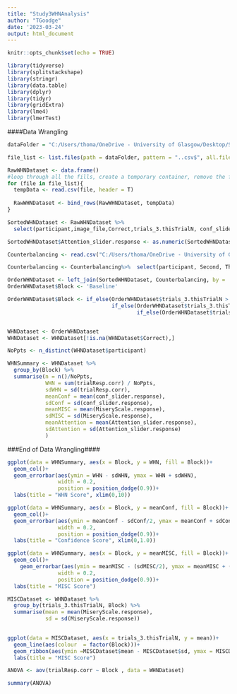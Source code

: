 ```yaml
---
title: "Study3WHNAnalysis"
author: "TGoodge"
date: '2023-03-24'
output: html_document
---
```


```r
knitr::opts_chunk$set(echo = TRUE)
```

```r
library(tidyverse)
library(splitstackshape)
library(stringr)
library(data.table)
library(dplyr)
library(tidyr)
library(gridExtra)
library(lme4)
library(lmerTest)

```

####Data Wrangling

```r
dataFolder = "C:/Users/thoma/OneDrive - University of Glasgow/Desktop/Study3/data"

file_list <- list.files(path = dataFolder, pattern = "..csv$", all.files = TRUE, full.names = TRUE, recursive = TRUE) 
```

```r
RawWHNDataset <- data.frame()
#loop through all the fills, create a temporary container, remove the first, second and last rows and then add 1 to the trials counter. Then bind it to the dataset
for (file in file_list){
  tempData <- read.csv(file, header = T)  
    
  RawWHNDataset <- bind_rows(RawWHNDataset, tempData)
}

```

```r
SortedWHNDataset <- RawWHNDataset %>% 
  select(participant,image_file,Correct,trials_3.thisTrialN, conf_slider.response, conf_slider.rt, MiseryScale.response, Attention_slider.response, trialResp.keys, trialResp.corr)

SortedWHNDataset$Attention_slider.response <- as.numeric(SortedWHNDataset$Attention_slider.response)
```

```r
Counterbalancing <- read.csv("C:/Users/thoma/OneDrive - University of Glasgow/Desktop/Study3/Study3Counterbalancing.csv", header = T)

Counterbalancing <- Counterbalancing%>%  select(participant, Second, Third, Fourth)
```


```r
OrderWHNDataset <- left_join(SortedWHNDataset, Counterbalancing, by = 'participant') 
OrderWHNDataset$Block <- 'Baseline' 

OrderWHNDataset$Block <- if_else(OrderWHNDataset$trials_3.thisTrialN > 29, OrderWHNDataset$Fourth, 
                                 if_else(OrderWHNDataset$trials_3.thisTrialN >19, OrderWHNDataset$Third,
                                         if_else(OrderWHNDataset$trials_3.thisTrialN >9, OrderWHNDataset$Second, 'Baseline')))


WHNDataset <- OrderWHNDataset
WHNDataset <- WHNDataset[!is.na(WHNDataset$Correct),]

```


```r

NoPpts <- n_distinct(WHNDataset$participant)

WHNSummary <- WHNDataset %>% 
  group_by(Block) %>% 
  summarise(n = n()/NoPpts,
            WHN = sum(trialResp.corr) / NoPpts,
            sdWHN = sd(trialResp.corr),
            meanConf = mean(conf_slider.response),
            sdConf = sd(conf_slider.response),
            meanMISC = mean(MiseryScale.response),
            sdMISC = sd(MiseryScale.response),
            meanAttention = mean(Attention_slider.response),
            sdAttention = sd(Attention_slider.response)
            )
```

###End of Data Wrangling####

```r

ggplot(data = WHNSummary, aes(x = Block, y = WHN, fill = Block))+
  geom_col()+
  geom_errorbar(aes(ymin = WHN - sdWHN, ymax = WHN + sdWHN),
                width = 0.2, 
                position = position_dodge(0.9))+
  labs(title = "WHN Score", xlim(0,10))

```

```r
ggplot(data = WHNSummary, aes(x = Block, y = meanConf, fill = Block))+
  geom_col()+
  geom_errorbar(aes(ymin = meanConf - sdConf/2, ymax = meanConf + sdConf/2),
                width = 0.2, 
                position = position_dodge(0.9))+
  labs(title = "Confidence Score", xlim(0,1.0))
```
```r
ggplot(data = WHNSummary, aes(x = Block, y = meanMISC, fill = Block))+
  geom_col()+
    geom_errorbar(aes(ymin = meanMISC - (sdMISC/2), ymax = meanMISC + (sdMISC/2)),
                width = 0.2, 
                position = position_dodge(0.9))+
  labs(title = "MISC Score")
```

```r
MISCDataset <- WHNDataset %>%
  group_by(trials_3.thisTrialN, Block) %>%
  summarise(mean = mean(MiseryScale.response),
            sd = sd(MiseryScale.response))
  

ggplot(data = MISCDataset, aes(x = trials_3.thisTrialN, y = mean))+
  geom_line(aes(colour  = factor(Block)))+
  geom_ribbon(aes(ymin =MISCDataset$mean - MISCDataset$sd, ymax = MISCDataset$mean + MISCDataset$sd, fill = Block),alpha= 0.2) +  
  labs(title = "MISC Score")
```

```r

ANOVA <- aov(trialResp.corr ~ Block , data = WHNDataset)

summary(ANOVA)




```


